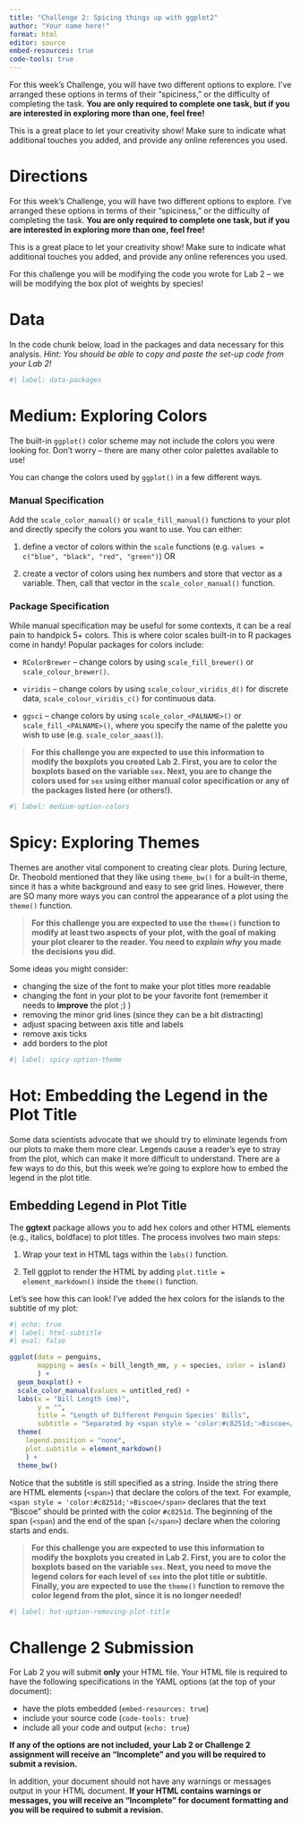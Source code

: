 ```yaml
---
title: "Challenge 2: Spicing things up with ggplot2"
author: "Your name here!"
format: html
editor: source
embed-resources: true
code-tools: true
---
```


For this week's Challenge, you will have two different options to explore.
I've arranged these options in terms of their "spiciness," or the difficulty of 
completing the task. **You are only required to complete one task, but if you are interested in exploring more than one, feel free!**

This is a great place to let your creativity show! Make sure to indicate what
additional touches you added, and provide any online references you used.

# Directions

For this week's Challenge, you will have two different options to explore.
I've arranged these options in terms of their "spiciness," or the difficulty of 
completing the task. **You are only required to complete one task, but if you are interested in exploring more than one, feel free!**

This is a great place to let your creativity show! Make sure to indicate what
additional touches you added, and provide any online references you used.

::: callout-tip
For this challenge you will be modifying the code you wrote for Lab 2 -- we will
be modifying the box plot of weights by species!
:::

# Data

In the code chunk below, load in the packages and data necessary for this 
analysis. *Hint: You should be able to copy and paste the set-up code from your Lab 2!*
```r
#| label: data-packages


```


# Medium: Exploring Colors

The built-in `ggplot()` color scheme may not include the colors you were looking
for. Don't worry -- there are many other color palettes available to use!

You can change the colors used by `ggplot()` in a few different ways.

### Manual Specification

Add the `scale_color_manual()` or `scale_fill_manual()` functions to your plot
and directly specify the colors you want to use. You can either:

1.  define a vector of colors within the `scale` functions (e.g.
`values = c("blue", "black", "red", "green")`) OR

2.  create a vector of colors using hex numbers and store that vector as a
variable. Then, call that vector in the `scale_color_manual()` function.

### Package Specification

While manual specification may be useful for some contexts, it can be a 
real pain to handpick 5+ colors. This is where color scales built-in to R
packages come in handy! Popular packages for colors include:

-   `RColorBrewer` -- change colors by using `scale_fill_brewer()` or `scale_colour_brewer()`.

-   `viridis` -- change colors by using `scale_colour_viridis_d()` for discrete
data, `scale_colour_viridis_c()` for continuous data.

-   `ggsci` -- change colors by using `scale_color_<PALNAME>()` or
`scale_fill_<PALNAME>()`, where you specify the name of the palette you wish to
use (e.g. `scale_color_aaas()`).

> **For this challenge you are expected to use this information to modify the boxplots you created Lab 2. First, you are to color the boxplots based on the variable `sex`. Next, you are to change the colors used for `sex` using either manual color specification or any of the packages listed here (or others!).**

```r
#| label: medium-option-colors

```


# Spicy: Exploring Themes

Themes are another vital component to creating clear plots. During lecture, 
Dr. Theobold mentioned that they like using `theme_bw()` for a built-in theme, 
since it has a white background and easy to see grid lines. However, there are 
SO many more ways you can control the appearance of a plot using the `theme()`
function. 

> **For this challenge you are expected to use the `theme()` function to modify at least two aspects of your plot, with the goal of making your plot clearer to the reader. You need to *explain why* you made the decisions you did.**

Some ideas you might consider:

- changing the size of the font to make your plot titles more readable
- changing the font in your plot to be your favorite font 
(remember it needs to **improve** the plot ;) )
- removing the minor grid lines (since they can be a bit distracting)
- adjust spacing between axis title and labels
- remove axis ticks
- add borders to the plot

```r
#| label: spicy-option-theme

```


# Hot: Embedding the Legend in the Plot Title

Some data scientists advocate that we should try to eliminate legends from our
plots to make them more clear. Legends cause a reader's eye to stray from the
plot, which can make it more difficult to understand. There are a few ways to 
do this, but this week we're going to explore how to embed the legend in the 
plot title.

## Embedding Legend in Plot Title

The **ggtext** package allows you to add hex colors and other HTML elements 
(e.g., italics, boldface) to plot titles. The process involves two main steps:

1. Wrap your text in HTML tags within the `labs()` function. 

2. Tell ggplot to render the HTML by adding `plot.title = element_markdown()`
inside the `theme()` function. 

Let's see how this can look! I've added the hex colors for the islands to the
subtitle of my plot:

```r
#| echo: true
#| label: html-subtitle
#| eval: false

ggplot(data = penguins, 
       mapping = aes(x = bill_length_mm, y = species, color = island)
       ) +
  geom_boxplot() +
  scale_color_manual(values = untitled_red) +
  labs(x = "Bill Length (mm)", 
       y = "", 
       title = "Length of Different Penguin Species' Bills", 
       subtitle = "Separated by <span style = 'color:#c8251d;'>Biscoe</span>, <span style = 'color:#a11b26;'>Dream</span> and <span style = 'color:#ef6552;'>Torgenson</span> Islands") +
  theme(
    legend.position = "none", 
    plot.subtitle = element_markdown()
    ) +
  theme_bw()
```

Notice that the subtitle is still specified as a string. Inside the string there
are HTML elements (`<span>`) that declare the colors of the text. For example, 
`<span style = 'color:#c8251d;'>Biscoe</span>` declares that the text "Biscoe"
should be printed with the color `#c8251d`. The beginning of the span (`<span `)
and the end of the span (`</span>`) declare when the coloring starts and ends. 

> **For this challenge you are expected to use this information to modify the boxplots you created in Lab 2. First, you are to color the boxplots based on the variable `sex`. Next, you need to move the legend colors for each level of `sex` into 
the plot title or subtitle. Finally, you are expected to use the `theme()` function to remove the color legend from the plot, since it is no longer needed!**

```r
#| label: hot-option-removing-plot-title

```


# Challenge 2 Submission

For Lab 2 you will submit **only** your HTML file. Your HTML file is required to have the following specifications in the YAML options (at the top of your document):

-   have the plots embedded (`embed-resources: true`)
-   include your source code (`code-tools: true`)
-   include all your code and output (`echo: true`)

**If any of the options are not included, your Lab 2 or Challenge 2 assignment will receive an "Incomplete" and you will be required to submit a revision.**

In addition, your document should not have any warnings or messages output in your HTML document. **If your HTML contains warnings or messages, you will receive an "Incomplete" for document formatting and you will be required to submit a revision.**
